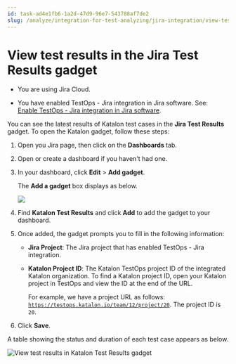 ```yaml
---
id: task-ad4e1fb6-1a2d-47d9-96e7-543788af7de2
slug: /analyze/integration-for-test-analyzing/jira-integration/view-test-results-in-the-jira-test-results-gadget
---
```


# View test results in the Jira Test Results gadget

-   You are using Jira Cloud.

-   You have enabled TestOps - Jira integration in Jira software. See: [Enable TestOps - Jira integration in Jira software](/organize/integration-for-organizing-tests/jira-integration/enable-testops-jira-integration-for-test-management#).

You can see the latest results of Katalon test cases in the **Jira Test Results** gadget. To open the Katalon gadget, follow these steps:

1.  Open you Jira page, then click on the **Dashboards** tab.

2.  Open or create a dashboard if you haven't had one.

3.  In your dashboard, click **Edit** &gt; **Add gadget**.

    The **Add a gadget** box displays as below.

    <img src="/doc_images/Documents/Analyze/Integrations_For_Reports_And_Analytics/Jira_integration/kt-view-test-results-in-Jira-Test-Result-gadgets/Image/jira-add-gadget.png" width={850} />

4.  Find **Katalon Test Results** and click **Add** to add the gadget to your dashboard.

5.  Once added, the gadget prompts you to fill in the following information:

    -   **Jira Project**: The Jira project that has enabled TestOps - Jira integration.

    -   **Katalon Project ID**: The Katalon TestOps project ID of the integrated Katalon organization. To find a Katalon project ID, open your Katalon project in TestOps and view the ID at the end of the URL.

        For example, we have a project URL as follows: <code>https://testops.katalon.io/team/12/project/20</code>. The project ID is <code>20</code>.

6.  Click **Save**.


A table showing the status and duration of each test case appears as below.

<img src="/doc_images/Documents/Analyze/Integrations_For_Reports_And_Analytics/Jira_integration/kt-view-test-results-in-Jira-Test-Result-gadgets/Image/jira-dashboard.png" width={500} alt="View test results in Katalon Test Results gadget" />
